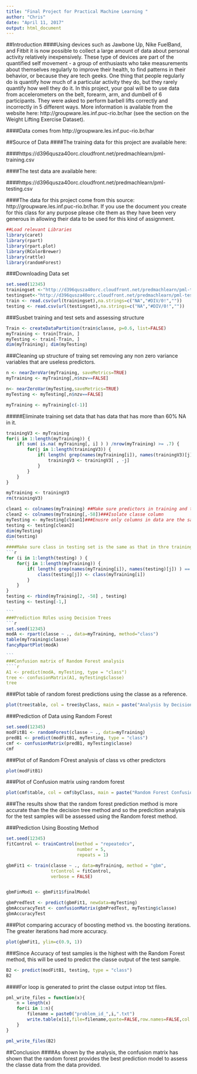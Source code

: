 ---
title: "Final Project for Practical Machine Learning "
author: "Chris"
date: "April 11, 2017"
output: html_document
---
##Introduction
####Using devices such as Jawbone Up, Nike FuelBand, and Fitbit it is now possible to collect a large amount of data about personal activity relatively inexpensively. These type of devices are part of the quantified self movement - a group of enthusiasts who take measurements about themselves regularly to improve their health, to find patterns in their behavior, or because they are tech geeks. One thing that people regularly do is quantify how much of a particular activity they do, but they rarely quantify how well they do it. In this project, your goal will be to use data from accelerometers on the belt, forearm, arm, and dumbell of 6 participants. They were asked to perform barbell lifts correctly and incorrectly in 5 different ways. More information is available from the website here: http://groupware.les.inf.puc-rio.br/har (see the section on the Weight Lifting Exercise Dataset).

####Data comes from  http://groupware.les.inf.puc-rio.br/har

##Source of Data
####The training data for this project are available here:

####https://d396qusza40orc.cloudfront.net/predmachlearn/pml-training.csv

####The test data are available here:

####https://d396qusza40orc.cloudfront.net/predmachlearn/pml-testing.csv

####The data for this project come from this source: http://groupware.les.inf.puc-rio.br/har. If you use the document you create for this class for any purpose please cite them as they have been very generous in allowing their data to be used for this kind of assignment.


```{r echo=TRUE, message=FALSE, warning=FALSE, echo=TRUE}

##Load relevant Libraries
library(caret)
library(rpart)
library(rpart.plot)
library(RColorBrewer)
library(rattle)
library(randomForest)
```

###Downloading Data set
```{r pressure, echo=TRUE, message=FALSE, warning=FALSE}
set.seed(12345)
trainingset <-"http://d396qusza40orc.cloudfront.net/predmachlearn/pml-training.csv"
testingset<-"http://d396qusza40orc.cloudfront.net/predmachlearn/pml-testing.csv"
train <- read.csv(url(trainingset),na.strings=c("NA","#DIV/0!",""))
testing <- read.csv(url(testingset),na.strings=c("NA","#DIV/0!",""))
````
###Susbet training and test sets and assessing structure 
```{r,echo=TRUE, echo=TRUE, message=FALSE, warning=FALSE}
Train <- createDataPartition(train$classe, p=0.6, list=FALSE)
myTraining <- train[Train, ]
myTesting <- train[-Train, ]
dim(myTraining); dim(myTesting)
````
###Cleaning up structure of traing set removing any non zero variance variables that are useless predictors. 
````{r, echo=TRUE,message=FALSE, warning=FALSE}
n <- nearZeroVar(myTraining, saveMetrics=TRUE)
myTraining <- myTraining[,n$nzv==FALSE]

n<- nearZeroVar(myTesting,saveMetrics=TRUE)
myTesting <- myTesting[,n$nzv==FALSE]

myTraining <- myTraining[c(-1)]
````
#####Eliminate training set data that has data that has more than 60% NA in it. 
```{r,echo=TRUE,message=FALSE, warning=FALSE}
trainingV3 <- myTraining
for(i in 1:length(myTraining)) {
    if( sum( is.na( myTraining[, i] ) ) /nrow(myTraining) >= .7) {
        for(j in 1:length(trainingV3)) {
            if( length( grep(names(myTraining[i]), names(trainingV3)[j]) ) == 1)  {
                trainingV3 <- trainingV3[ , -j]
            }   
        } 
    }
}

myTraining <- trainingV3
rm(trainingV3)
```

````{r,echo=TRUE,message=FALSE, warning=FALSE}
clean1 <- colnames(myTraining) ##Make sure predictors in training and testing are the same 
clean2 <- colnames(myTraining[,-58])###Isolate classe column  
myTesting <- myTesting[clean1]###Enusre only columns in data are the same as the training 
testing <- testing[clean2]             
dim(myTesting)
dim(testing)
```
####Make sure class in testing set is the same as that in thre training set 
```{r,echo=TRUE,message=FALSE, warning=FALSE}
for (i in 1:length(testing) ) {
    for(j in 1:length(myTraining)) {
        if( length( grep(names(myTraining[i]), names(testing)[j]) ) == 1)  {
            class(testing[j]) <- class(myTraining[i])
        }      
    }      
}
testing <- rbind(myTraining[2, -58] , testing)
testing <- testing[-1,]

```
###Prediction RUles using Decision Trees
```{r,echo=TRUE,message=FALSE, warning=FALSE }
set.seed(12345)
modA <- rpart(classe ~ ., data=myTraining, method="class")
table(myTraining$classe)
fancyRpartPlot(modA)

```
###Confusion matrix of Random Forest analysis 
````{r,echo=TRUE,message=FALSE, warning=FALSE}

A1 <- predict(modA, myTesting, type = "class")
tree <- confusionMatrix(A1, myTesting$classe)
tree
````
###Plot table of random forest predictions using the classe as a reference. 

```{r,echo=TRUE,message=FALSE, warning=FALSE }
plot(tree$table, col = tree$byClass, main = paste("Analysis by Decision Tree: Accuracy =", round(tree$overall['Accuracy'], 4)))
````
###Prediction of Data using Random Forest 
````{r,echo=TRUE,message=FALSE, warning=FALSE}
set.seed(12345)
modFitB1 <- randomForest(classe ~ ., data=myTraining)
predB1 <- predict(modFitB1, myTesting, type = "class")
cmf <- confusionMatrix(predB1, myTesting$classe)
cmf
````
###Plot of of Random FOrest analysis of class vs other predictors 
```{r,echo=TRUE,message=FALSE, warning=FALSE }
plot(modFitB1)
````
###Plot of Confusion matrix using random forest 
```{r, echo=TRUE,message=FALSE, warning=FALSE}
plot(cmf$table, col = cmf$byClass, main = paste("Random Forest Confusion Matrix: Accuracy =", round(cmf$overall['Accuracy'], 4)))
````
###The results show that the random forest prediction method is more accurate than the the decision tree method and so the predicition analysis for the test samples will be assessed using the Random forest method.

###Prediction Using Boosting Method 
````{r,echo=TRUE, message=FALSE, warning=FALSE}
set.seed(12345)
fitControl <- trainControl(method = "repeatedcv",
                           number = 5,
                           repeats = 1)

gbmFit1 <- train(classe ~ ., data=myTraining, method = "gbm",
                 trControl = fitControl,
                 verbose = FALSE)


gbmFinMod1 <- gbmFit1$finalModel

gbmPredTest <- predict(gbmFit1, newdata=myTesting)
gbmAccuracyTest <- confusionMatrix(gbmPredTest, myTesting$classe)
gbmAccuracyTest
````
###Plot comparing accuracy of boosting method vs. the boosting iterations. The greater iterations had more accuracy. 

```{r,echo=TRUE,message=FALSE, warning=FALSE}
plot(gbmFit1, ylim=c(0.9, 1))
````

###Since Accuracy of test samples is the highest with the Random Forest method, this will be used to predict the classe output of the test sample. 
````{r,echo=TRUE, message=FALSE, warning=FALSE}
B2 <- predict(modFitB1, testing, type = "class")
B2
````
####For loop is generated to print the classe output intop txt files. 
````{r,echo=TRUE,message=FALSE, warning=FALSE}
pml_write_files = function(x){
    n = length(x)
    for(i in 1:n){
        filename = paste0("problem_id_",i,".txt")
        write.table(x[i],file=filename,quote=FALSE,row.names=FALSE,col.names=FALSE)
    }
}

pml_write_files(B2)
````
##Conclusion 
####As shown by the analysis, the confusion matrix has shown that the random forest provides the best prediction model to assess the classe data from the data provided. 